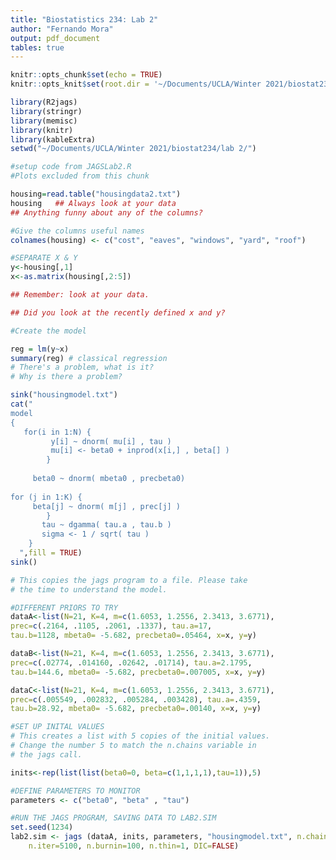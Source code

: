 ```yaml
---
title: "Biostatistics 234: Lab 2"
author: "Fernando Mora"
output: pdf_document
tables: true
---
```


```r
knitr::opts_chunk$set(echo = TRUE)
knitr::opts_knit$set(root.dir = '~/Documents/UCLA/Winter 2021/biostat234/lab 2/')
```

```r
library(R2jags)
library(stringr)
library(memisc)
library(knitr)
library(kableExtra)
setwd("~/Documents/UCLA/Winter 2021/biostat234/lab 2/")
```

```r
#setup code from JAGSLab2.R
#Plots excluded from this chunk

housing=read.table("housingdata2.txt")
housing   ## Always look at your data
## Anything funny about any of the columns?

#Give the columns useful names 
colnames(housing) <- c("cost", "eaves", "windows", "yard", "roof")

#SEPARATE X & Y
y<-housing[,1]
x<-as.matrix(housing[,2:5])

## Remember: look at your data.  

## Did you look at the recently defined x and y?  

#Create the model

reg = lm(y~x)
summary(reg) # classical regression
# There's a problem, what is it?
# Why is there a problem?

sink("housingmodel.txt")
cat("
model
{ 
   for(i in 1:N) {
	     y[i] ~ dnorm( mu[i] , tau )
	     mu[i] <- beta0 + inprod(x[i,] , beta[] )
		}
	      
	 beta0 ~ dnorm( mbeta0 , precbeta0)
	 
for (j in 1:K) {
	 beta[j] ~ dnorm( m[j] , prec[j] )
		}
	   tau ~ dgamma( tau.a , tau.b )
	   sigma <- 1 / sqrt( tau )
	}
  ",fill = TRUE)
sink()

# This copies the jags program to a file. Please take 
# the time to understand the model.

#DIFFERENT PRIORS TO TRY
dataA<-list(N=21, K=4, m=c(1.6053, 1.2556, 2.3413, 3.6771), 
prec=c(.2164, .1105, .2061, .1337), tau.a=17,
tau.b=1128, mbeta0= -5.682, precbeta0=.05464, x=x, y=y)

dataB<-list(N=21, K=4, m=c(1.6053, 1.2556, 2.3413, 3.6771), 
prec=c(.02774, .014160, .02642, .01714), tau.a=2.1795,
tau.b=144.6, mbeta0= -5.682, precbeta0=.007005, x=x, y=y)

dataC<-list(N=21, K=4, m=c(1.6053, 1.2556, 2.3413, 3.6771), 
prec=c(.005549, .002832, .005284, .003428), tau.a=.4359,
tau.b=28.92, mbeta0= -5.682, precbeta0=.00140, x=x, y=y)

#SET UP INITAL VALUES
# This creates a list with 5 copies of the initial values.
# Change the number 5 to match the n.chains variable in 
# the jags call.  

inits<-rep(list(list(beta0=0, beta=c(1,1,1,1),tau=1)),5)

#DEFINE PARAMETERS TO MONITOR
parameters <- c("beta0", "beta" , "tau")

#RUN THE JAGS PROGRAM, SAVING DATA TO LAB2.SIM
set.seed(1234)
lab2.sim <- jags (dataA, inits, parameters, "housingmodel.txt", n.chains=5, 
	n.iter=5100, n.burnin=100, n.thin=1, DIC=FALSE)

```

